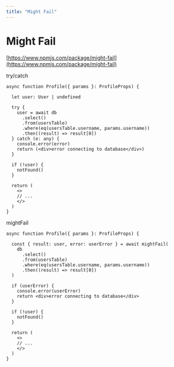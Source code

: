 ```yaml
---
title: "Might Fail"
---
```


# Might Fail 


[https://www.npmjs.com/package/might-fail](https://www.npmjs.com/package/might-fail)

<SideBySide width="extended-3xl">
<SideBySideBlock>
try/catch 

```profile/page.tsx
async function Profile({ params }: ProfileProps) {

  let user: User | undefined

  try {
    user = await db
      .select()
      .from(usersTable)
      .where(eq(usersTable.username, params.username))
      .then((result) => result[0])
  } catch (e: any) {
    console.error(error)
    return (<div>error connecting to database</div>)
  }
  
  if (!user) {
    notFound()
  }

  return (
    <>
    // ...
    </>
  )
}
```
</SideBySideBlock>
<SideBySideBlock>
mightFail

```profile/page.tsx
async function Profile({ params }: ProfileProps) {

  const { result: user, error: userError } = await mightFail(
    db
      .select()
      .from(usersTable)
      .where(eq(usersTable.username, params.username))
      .then((result) => result[0])
  )

  if (userError) {
    console.error(userError)
    return <div>error connecting to database</div>
  }

  if (!user) {
    notFound()
  }

  return (
    <>
    // ...
    </>
  )
}
```
</SideBySideBlock>
</SideBySide>